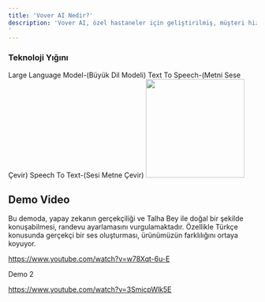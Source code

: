 ```yaml
---
title: 'Vover AI Nedir?'
description: 'Vover AI, özel hastaneler için geliştirilmiş, müşteri hizmetleri alanında gerçek insan gibi konuşabilen bir sesli yapay zekadır.
'
---
```




### Teknoloji Yığını

<AccordionGroup>
  <Accordion icon="microchip" title="LLM">
  Large Language Model-(Büyük Dil Modeli)
  </Accordion>
  <Accordion icon="microphone" title="TTS">
   Text To Speech-(Metni Sese Çevir)
  </Accordion>

  <Accordion icon="play" title="STT">
 Speech To Text-(Sesi Metne Çevir)
  </Accordion>
</AccordionGroup>


<img height="200" src="/images/Healthcare_Home.webp" />


## Demo Video

 Bu demoda, yapay zekanın gerçekçiliği ve Talha Bey ile doğal bir şekilde konuşabilmesi, randevu ayarlamasını vurgulamaktadır. Özellikle Türkçe konusunda gerçekçi bir ses oluşturması, ürünümüzün farklılığını ortaya koyuyor.

https://www.youtube.com/watch?v=w78Xqt-6u-E

Demo 2 

https://www.youtube.com/watch?v=3SmicpWlk5E








